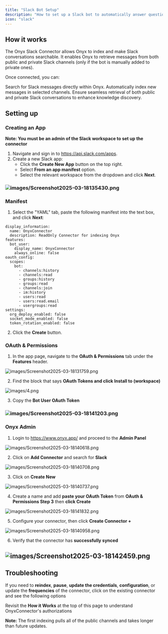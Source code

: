 ```yaml
---
title: "Slack Bot Setup"
description: "How to set up a Slack bot to automatically answer questions"
icon: "slack"
---
```


## How it works

The Onyx Slack Connector allows Onyx to index and make Slack conversations searchable. It enables Onyx to retrieve messages from both public and private Slack channels (only if the bot is manually added to private ones).

Once connected, you can:

Search for Slack messages directly within Onyx.
Automatically index new messages in selected channels.
Ensure seamless retrieval of both public and private Slack conversations to enhance knowledge discovery.

## Setting up

### Creating an App

**Note: You must be an admin of the Slack workspace to set up the connector**

1. Navigate and sign in to https://api.slack.com/apps.
2. Create a new Slack app:
   - Click the **Create New App** button on the top right.
   - Select **From an app manifest** option.
   - Select the relevant workspace from the dropdown and click **Next**.

### ![images/Screenshot2025-03-18135430.png](/images/Screenshot2025-03-18135430.png)

### Manifest

1. Select the "YAML" tab, paste the following manifest into the text box, and click **Next**:
```
display_information:
  name: OnyxConnector
  description: ReadOnly Connector for indexing Onyx
features:
  bot_user:
    display_name: OnyxConnector
    always_online: false
oauth_config:
  scopes:
    bot:
      - channels:history
      - channels:read
      - groups:history
      - groups:read
      - channels:join
      - im:history
      - users:read
      - users:read.email
      - usergroups:read
settings:
  org_deploy_enabled: false
  socket_mode_enabled: false
  token_rotation_enabled: false
```

2. Click the **Create** button.

### OAuth & Permissions

1. In the app page, navigate to the **OAuth & Permissions** tab under the **Features** header.

![images/Screenshot2025-03-18131759.png](/images/Screenshot2025-03-18131759.png)

2. Find the block that says **OAuth Tokens and click Install to (workspace)**

![images/4.png](/images/4.png)

3. Copy the **Bot User OAuth Token**

### ![images/Screenshot2025-03-18141203.png](/images/Screenshot2025-03-18141203.png)

### Onyx Admin

1. Login to https://www.onyx.app/ and proceed to the **Admin Panel**

![images/Screenshot2025-03-18140618.png](/images/Screenshot2025-03-18140618.png)

2. Click on **Add Connector** and search for **Slack**

![images/Screenshot2025-03-18140708.png](/images/Screenshot2025-03-18140708.png)

3. Click on **Create New**

![images/Screenshot2025-03-18140737.png](/images/Screenshot2025-03-18140737.png)

4. Create a name and add **paste your OAuth Token** from **OAuth & Permissions Step 3** then **click Create**

![images/Screenshot2025-03-18141832.png](/images/Screenshot2025-03-18141832.png)

5. Configure your connector, then click **Create Connector +**

![images/Screenshot2025-03-18140958.png](/images/Screenshot2025-03-18140958.png)


6. Verify that the connector has **successfully synced**

## ![images/Screenshot2025-03-18142459.png](/images/Screenshot2025-03-18142459.png)

## Troubleshooting

If you need to **reindex**, **pause**, **update the credentials**, **configuration**, or update the **frequencies** of the connector, click on the existing connector and see the following options


Revisit the **How it Works** at the top of this page to understand OnyxConnector's authorizations

**Note:** The first indexing pulls all of the public channels and takes longer than future updates.